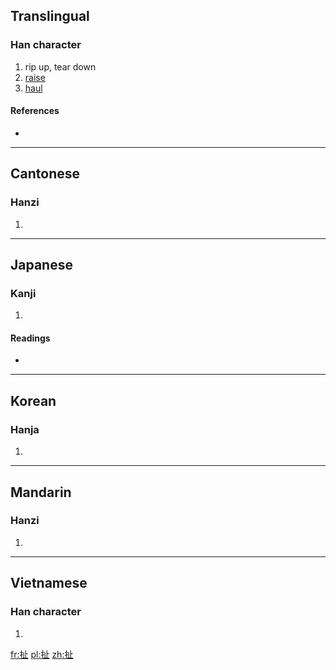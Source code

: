 {{also|撦}}
==Translingual==

===Han character===
{{Han char|rn=64|rad=手|as=04|sn=7|four=5101<sub>0</sub>|canj=手卜中一 (QYLM)}}

# rip up, tear down
# [[raise]]
# [[haul]]

====References====
* {{Han ref|kx=0418.230|dkj=11833|dj=0765.200|hdz=31836.040|uh=626F|ud=25199|bh=A7E8|bd=42984}}

----

==Cantonese==

===Hanzi===
{{yue-hanzi|jyut=ce2|y=che2}}

# {{defn|Cantonese|sort=手04}}

----

==Japanese==

===Kanji===
{{ja-kanji|grade=|rs=手04}}

# {{defn|Japanese|sort=手04}}

====Readings====
* {{ja-readings|on=[[た]] (ta), [[しゃ]] (sha)|kun=[[ひく]] (hiku)}}

----

==Korean==

===Hanja===
{{ko-hanja|hangeul=차|eumhun=|rv=cha|mr=ch'a|y=cha}}

# {{defn|Korean|sort=手04}}

----

==Mandarin==

===Hanzi===
{{cmn-hanzi|pin=[[chě]] ([[che3]])|wg=ch'e<sup>3</sup>}}

# {{defn|Mandarin|sort=手04}}

----

==Vietnamese==

===Han character===
{{vi-hantu|[[xả]], [[chải]], [[chẻ]], [[giẫy]], [[xới]], [[chỉ]], [[xé]], [[xẻ]], [[xởi]]|rs=手04}}

# {{defn|Vietnamese|sort=手04}}

[[fr:扯]]
[[pl:扯]]
[[zh:扯]]
